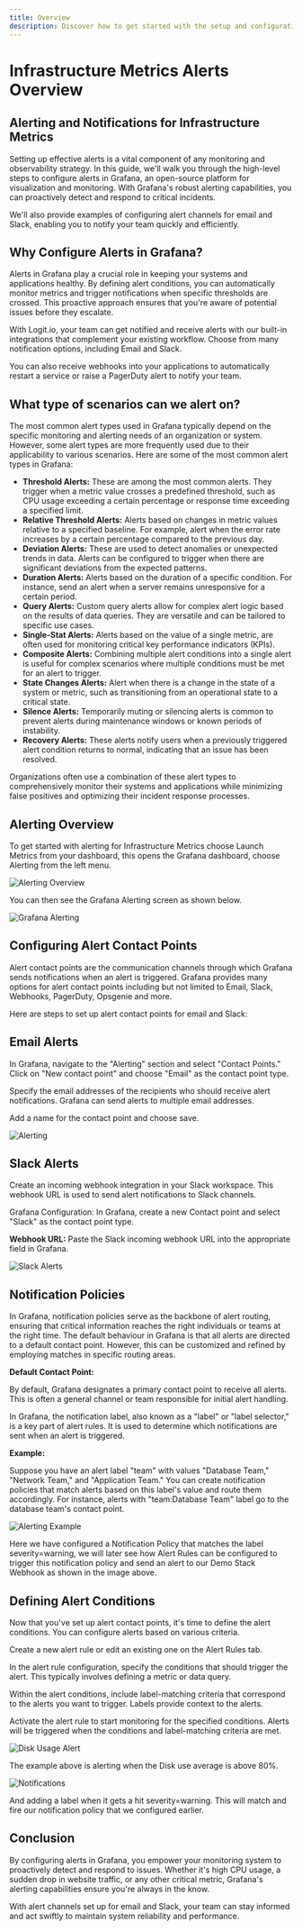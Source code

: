 ```yaml
---
title: Overview
description: Discover how to get started with the setup and configuration of Infrastructure Metrics alerts with Logit.io in our helpful guide
---
```


# Infrastructure Metrics Alerts Overview

## Alerting and Notifications for Infrastructure Metrics

Setting up effective alerts is a vital component of any monitoring and 
observability strategy. In this guide, we'll walk you through the 
high-level steps to configure alerts in Grafana, an open-source platform 
for visualization and monitoring. With Grafana's robust alerting capabilities, 
you can proactively detect and respond to critical incidents. 

We'll also provide examples of configuring alert channels for email and 
Slack, enabling you to notify your team quickly and efficiently.

## Why Configure Alerts in Grafana?

Alerts in Grafana play a crucial role in keeping your systems and applications 
healthy. By defining alert conditions, you can automatically monitor metrics 
and trigger notifications when specific thresholds are crossed. This proactive 
approach ensures that you're aware of potential issues before they escalate.

With Logit.io, your team can get notified and receive alerts with our built-in 
integrations that complement your existing workflow. Choose from many 
notification options, including Email and Slack. 

You can also receive webhooks into your applications to automatically restart 
a service or raise a PagerDuty alert to notify your team.

## What type of scenarios can we alert on?

The most common alert types used in Grafana typically depend on the specific 
monitoring and alerting needs of an organization or system. However, some 
alert types are more frequently used due to their applicability to various 
scenarios. Here are some of the most common alert types in Grafana:

- **Threshold Alerts:** These are among the most common alerts. They trigger when a metric value crosses a predefined threshold, such as CPU usage exceeding a certain percentage or response time exceeding a specified limit.
- **Relative Threshold Alerts:** Alerts based on changes in metric values relative to a specified baseline. For example, alert when the error rate increases by a certain percentage compared to the previous day.
- **Deviation Alerts:** These are used to detect anomalies or unexpected trends in data. Alerts can be configured to trigger when there are significant deviations from the expected patterns.
- **Duration Alerts:** Alerts based on the duration of a specific condition. For instance, send an alert when a server remains unresponsive for a certain period.
- **Query Alerts:** Custom query alerts allow for complex alert logic based on the results of data queries. They are versatile and can be tailored to specific use cases.
- **Single-Stat Alerts:** Alerts based on the value of a single metric, are often used for monitoring critical key performance indicators (KPIs).
- **Composite Alerts:** Combining multiple alert conditions into a single alert is useful for complex scenarios where multiple conditions must be met for an alert to trigger.
- **State Changes Alerts:** Alert when there is a change in the state of a system or metric, such as transitioning from an operational state to a critical state.
- **Silence Alerts:** Temporarily muting or silencing alerts is common to prevent alerts during maintenance windows or known periods of instability.
- **Recovery Alerts:** These alerts notify users when a previously triggered alert condition returns to normal, indicating that an issue has been resolved.

Organizations often use a combination of these alert types to 
comprehensively monitor their systems and applications while 
minimizing false positives and optimizing their incident response processes.

## Alerting Overview 

To get started with alerting for Infrastructure Metrics choose 
Launch Metrics from your dashboard, this opens the Grafana 
dashboard, choose Alerting from the left menu.

![Alerting Overview](@/images/help/infrastructure-metrics/alerting-overview.png)

You can then see the Grafana Alerting screen as shown below.

![Grafana Alerting](@/images/help/infrastructure-metrics/grafana-alerting.png)

## Configuring Alert Contact Points

Alert contact points are the communication channels through which Grafana sends 
notifications when an alert is triggered. Grafana provides many options for alert 
contact points including but not limited to Email, Slack, 
Webhooks, PagerDuty, Opsgenie and more.

Here are steps to set up alert contact points for email and Slack:

## Email Alerts

In Grafana, navigate to the "Alerting" section and select "Contact Points." 
Click on "New contact point" and choose "Email" as the contact point type.

Specify the email addresses of the recipients who should receive alert notifications. 
Grafana can send alerts to multiple email addresses.

Add a name for the contact point and choose save.

![Alerting](@/images/help/infrastructure-metrics/alerting.png)

## Slack Alerts

Create an incoming webhook integration in your Slack workspace. This webhook 
URL is used to send alert notifications to Slack channels.

Grafana Configuration: In Grafana, create a new Contact point and 
select "Slack" as the contact point type.

**Webhook URL:** Paste the Slack incoming webhook URL into the appropriate field in Grafana.

![Slack Alerts](@/images/help/infrastructure-metrics/slack-alerts.png)

## Notification Policies

In Grafana, notification policies serve as the backbone of alert routing, 
ensuring that critical information reaches the right individuals or teams 
at the right time. The default behaviour in Grafana is that all alerts are 
directed to a default contact point. However, this can be customized and 
refined by employing matches in specific routing areas.

**Default Contact Point:**

By default, Grafana designates a primary contact point to receive all alerts. 
This is often a general channel or team responsible for initial alert handling.

In Grafana, the notification label, also known as a "label" or "label selector," 
is a key part of alert rules. It is used to determine which notifications 
are sent when an alert is triggered. 

**Example:**

Suppose you have an alert label "team" with values "Database Team," "Network Team," 
and "Application Team." You can create notification policies that match alerts 
based on this label's value and route them accordingly. For instance, alerts 
with "team:Database Team" label go to the database team's contact point.

![Alerting Example](@/images/help/infrastructure-metrics/alerting-example.png)

Here we have configured a Notification Policy that matches the label severity=warning, 
we will later see how Alert Rules can be configured to trigger this notification policy 
and send an alert to our Demo Stack Webhook as shown in the image above.

## Defining Alert Conditions

Now that you've set up alert contact points, it's time to define the alert conditions. 
You can configure alerts based on various criteria.

Create a new alert rule or edit an existing one on the Alert Rules tab.

In the alert rule configuration, specify the conditions that should trigger the alert. 
This typically involves defining a metric or data query.

Within the alert conditions, include label-matching criteria that correspond to the 
alerts you want to trigger. Labels provide context to the alerts.

Activate the alert rule to start monitoring for the specified conditions. Alerts will 
be triggered when the conditions and label-matching criteria are met.

![Disk Usage Alert](@/images/help/infrastructure-metrics/disk-usage-alert.png)

The example above is alerting when the Disk use average is above 80%.

![Notifications](@/images/help/infrastructure-metrics/notifications.png)

And adding a label when it gets a hit severity=warning. This will 
match and fire our notification policy that we configured earlier. 

## Conclusion

By configuring alerts in Grafana, you empower your monitoring system to 
proactively detect and respond to issues. Whether it's high CPU usage, 
a sudden drop in website traffic, or any other critical metric, 
Grafana's alerting capabilities ensure you're always in the know. 

With alert channels set up for email and Slack, your team can stay 
informed and act swiftly to maintain system reliability and performance.